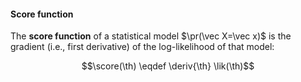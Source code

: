:::{#def-score}
#### Score function

The **score function** of a statistical model $\pr(\vec X=\vec x)$ is
the gradient (i.e., first derivative) of the log-likelihood of that model:

$$\score(\th) \eqdef \deriv{\th} \lik(\th)$$
:::
